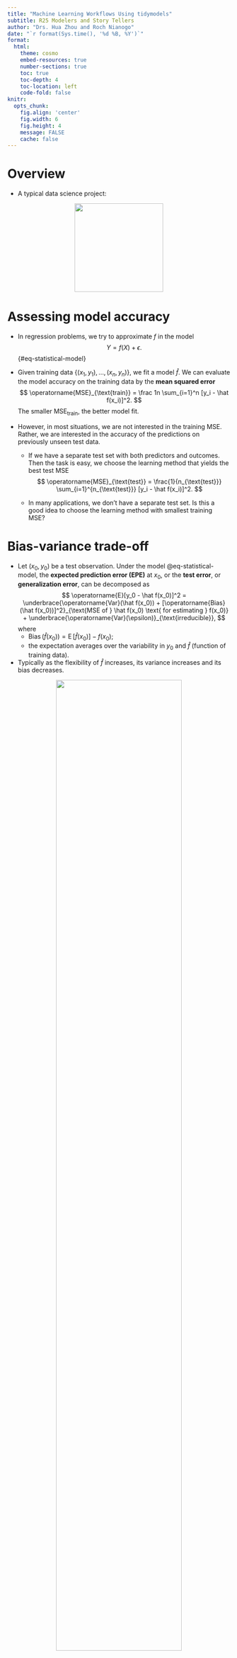 ```yaml
---
title: "Machine Learning Workflows Using tidymodels"
subtitle: R25 Modelers and Story Tellers
author: "Drs. Hua Zhou and Roch Nianogo"
date: "`r format(Sys.time(), '%d %B, %Y')`"
format:
  html:
    theme: cosmo
    embed-resources: true
    number-sections: true
    toc: true
    toc-depth: 4
    toc-location: left
    code-fold: false
knitr:
  opts_chunk: 
    fig.align: 'center'
    fig.width: 6
    fig.height: 4
    message: FALSE
    cache: false
---
```


# Overview

- A typical data science project:

<p align="center">
<img src="./data-science.png" height="200">
</p>

# Assessing model accuracy

- In regression problems, we try to approximate $f$ in the model
$$
Y = f(X) + \epsilon.
$$ {#eq-statistical-model}

- Given training data $\{(x_1, y_1), \ldots, (x_n, y_n)\}$, we fit a model $\hat f$. We can evaluate the model accuracy on the training data by the **mean squared error**
$$
\operatorname{MSE}_{\text{train}} = \frac 1n \sum_{i=1}^n [y_i - \hat f(x_i)]^2. 
$$
The smaller $\operatorname{MSE}_{\text{train}}$, the better model fit.

- However, in most situations, we are not interested in the training MSE. Rather, we are interested in the accuracy of the predictions on previously unseen test data.

    - If we have a separate test set with both predictors and outcomes. Then the task is easy, we choose the learning method that yields the best test MSE
    $$
    \operatorname{MSE}_{\text{test}} = \frac{1}{n_{\text{test}}} \sum_{i=1}^{n_{\text{test}}} [y_i - \hat f(x_i)]^2. 
    $$
    
    - In many applications, we don't have a separate test set. Is this a good idea to choose the learning method with smallest training MSE? 

# Bias-variance trade-off

- Let $(x_0, y_0)$ be a test observation. Under the model @eq-statistical-model, the **expected prediction error (EPE)** at $x_0$, or the **test error**, or **generalization error**, can be decomposed as
$$
\operatorname{E}[y_0 - \hat f(x_0)]^2 = \underbrace{\operatorname{Var}(\hat f(x_0)) + [\operatorname{Bias}(\hat f(x_0))]^2}_{\text{MSE of } \hat f(x_0) \text{ for estimating } f(x_0)} + \underbrace{\operatorname{Var}(\epsilon)}_{\text{irreducible}},
$$
where
    - $\operatorname{Bias}(\hat f(x_0)) = \operatorname{E}[\hat f(x_0)] - f(x_0)$;
    - the expectation averages over the variability in $y_0$ and $\hat f$ (function of training data).
    
- Typically as the flexibility of $\hat f$ increases, its variance increases and its bias decreases. 

::: {#fig-tradeoff-bias-variance-tradeoff}

<p align="center">
![](bias-and-variance-tradeoff.jpg){width=75%}
</p>

Bias-variance trade-off.

:::

# $K$-fold cross validation

- **Widely used approach** for estimating test error.

- Estimates can be used to select best model, and to give an
idea of the test error of the final chosen model.

- Idea is to randomly divide the data into $K$ equal-sized parts. We leave out part $k$, fit the model to the other $K-1$ parts (combined), and then obtain predictions for the left-out $k$th part.

- This is done in turn for each part $k = 1, 2, \ldots, K$, and then the results are combined.

::: {#fig-10-fold-cv-auto}

<p align="center">
![](cross-validation.png){width=75%}
</p>

A schematic display of K-fold CV. A set of $n$ observations is randomly split into $K$ non-overlapping groups. Each of these $K$-ths acts as a validation set (shown in beige), and the remainder as a training set (shown in blue). The test error is estimated by averaging the $K$ resulting MSE estimates.

:::

- Let the $K$ parts be $C_1, C_2, \ldots, C_K$, where $C_k$ denotes the indices of the observations in part $k$. There are $n_k$ observations in part $k$. If $N$ is a multiple of $K$, then $n_k = n / K$.

- Compute 
$$
\text{CV}_{(K)} = \sum_{k=1}^K \frac{n_k}{n} \text{MSE}_k,
$$
where
$$
\text{MSE}_k = \frac{1}{n_k} \sum_{i \in C_k} (y_i - \hat y_i)^2,
$$
and $\hat y_i$ is the fit for observation $i$, obtained from the data with part $k$ removed.

# **tidymodels** ecosystem

- [tidymodels](https://www.tidymodels.org/) is an ecosystem for:

    1. Build and fit a model;
    2. Feature engineering: coding qualitative predictors, transformation of predictors (e.g., log), extracting key features from raw variables (e.g., getting the day of the week out of a date variable), interaction terms, ...;
    3. Evaluate model using resampling (such as cross-validation).  
    4. Tuning model parameters.

<p align="center">
<img src="https://rviews.rstudio.com/2020/04/21/the-case-for-tidymodels/tidymodels.png" height="300">
</p>

# Data example

We illustrate a binary classification example using a dataset from the Cleveland Clinic Foundation for Heart Disease.

## Logistic regression (with enet regularization) workflow

[qmd](https://raw.githubusercontent.com/NIH-R25-ModelersAndStoryTellers/2023/master/data-science-tutorials/10-tidymodels/workflow_logit_heart.qmd), [html](https://NIH-R25-ModelersAndStoryTellers.github.io/2023/data-science-tutorials/10-tidymodels/workflow_logit_heart.html)

## Random forest workflow

[qmd](https://raw.githubusercontent.com/NIH-R25-ModelersAndStoryTellers/2023/master/data-science-tutorials/10-tidymodels/workflow_rf_heart.qmd), [html](https://NIH-R25-ModelersAndStoryTellers.github.io/2023/data-science-tutorials/10-tidymodels/workflow_rf_heart.html)

## Boosting (XGBoost) workflow

[qmd](https://raw.githubusercontent.com/NIH-R25-ModelersAndStoryTellers/2023/master/data-science-tutorials/10-tidymodels/workflow_xgboost_heart.qmd), [html](https://NIH-R25-ModelersAndStoryTellers.github.io/2023/data-science-tutorials/10-tidymodels/workflow_xgboost_heart.html)

## SVM (with radial basis kernel) workflow

[qmd](https://raw.githubusercontent.com/NIH-R25-ModelersAndStoryTellers/2023/master/data-science-tutorials/10-tidymodels/workflow_svmrbf_heart.qmd), [html](https://NIH-R25-ModelersAndStoryTellers.github.io/2023/data-science-tutorials/10-tidymodels/workflow_svmrbf_heart.html)

## Multi-layer perceptron (MLP) workflow

[qmd](https://raw.githubusercontent.com/NIH-R25-ModelersAndStoryTellers/2023/master/data-science-tutorials/10-tidymodels/workflow_mlp_heart.qmd), [html](https://NIH-R25-ModelersAndStoryTellers.github.io/2023/data-science-tutorials/10-tidymodels/workflow_mlp_heart.html)
